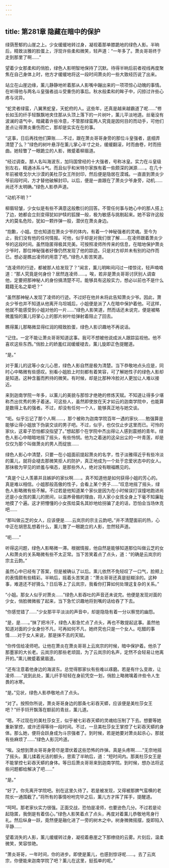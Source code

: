 ```yaml
---
---
---
```

title: 第281章 隐藏在暗中的保护
---



绿荫葱郁的山崖之上。少女缓缓地转过身，凝视着那单膝跪地的绿色人影。半晌后，精致淡雅的脸蛋上，浮现许些柔和微笑，轻声道：“一年多了。萧炎哥哥终于走到那里了啊……”

望着少女那柔和的俏脸，绿色人影明智地保持了沉默。待得半晌后前者视线再度聚焦在自己身体上时，他方才缓缓地将这一段时间萧炎的一些大致经历说了出来。

站立在山崖边缘，薰儿静静地听着那从人影嘴中蹦出来的一项项惊心动魄的事情。在听得他与两名斗皇强者战斗受重伤的事后。秋水般柔和的眸子中，闪掠过许些心疼与诧异。

“蛇灵者绿蛮，八翼黑蛇皇，天蛇府的人。这些年，还真是越来越霸道了呢……”修长如玉的纤手轻飘飘地夹住那从头顶上落下的一片树叶，薰儿平淡地道。丝毫没有波澜的语气中，暗藏着许些冷意，不管那绿蛮两人究竟是因何目的而动手，可他们差点让得萧炎重伤而亡，那却是实实在在的事。

“这事，日后再找他们算账……不过，跟在萧炎哥哥身旁的那位斗皇强者，底细弄清楚了么？”绿色的树叶悬浮在薰儿掌心半寸之处，缓缓翻滚，时而曲卷，时而扭曲。她轻瞥了一眼跪立的人影，微蹙着柳眉道。

“经过调查。那人名叫海波东，加玛国曾经的十大强者，号称冰皇。实力在斗皇级别左右，精通冰系斗气。而且似乎和米特尔家族有着一些颇深的渊源……。在几十年前被塔戈尔大沙漠的美杜莎女王所封印，然后便是隐居在漠城。一直直到萧炎少爷前段时间，方才替他破解封印。以后，便是一直跟在了萧炎少爷身旁，动机……尚还不太明确。”绿色人影恭声道。

“动机不明？”

柳眉轻皱，少女似是有些不满意这般敷衍的回答。不管任何事与她心中的那人搭上了边，她都会立刻变得犹如护犊的狐狸一般，极为敏感与挑剔起来。她不容许这般大的莫名危险，犹如一颗炸弹一般，潜伏在萧炎身边。

“抱歉，小姐。您也知道在萧炎少爷的体内，有着一个神秘强者的灵魂。至今为止，我们没有他的任何情报。可他，似乎却是对我们很了解……在凌师跟着萧炎少爷的这段时间。虽然隐匿得极其完美。可按照凌师所传来的信息，在暗地保护萧炎少爷时，那位神秘强者好像仍然发现了他的踪迹。只是对方却并未有别的动作而已。想必是瞧出凌师的用意了吧。”绿色人影苦笑道。

“连凌师的行迹，都被那人给发现了？”闻言，薰儿明眸间闪过一缕惊诧，轻声喃喃道：“那人究竟是何身份？居然连凌师……。唉，若非是萧炎哥哥讨厌别人调查他，定要把那神秘人的身份搞清楚不可。能够具有这般实力，想必以前也不是什么籍籍无名之辈吧？”

“虽然那神秘人发现了凌师的行迹。不过好在他并未将此告知萧炎少爷。因此，萧炎少爷也并不知道从他离开乌坦城后，小姐便是派了人在暗中保护着他。可这样，他就不能感受到小姐对他的一片……”绿色人影笑道，然而话还未说完，便是被略微羞恼的薰儿将掌心上的那片树叶给弹射着阻止了回去。

瞧得薰儿那略微显得红润的精致脸蛋，绿色人影识趣地不再说话。

“记住。一定不能让萧炎哥哥知道这事。我可不想被他说成派人跟踪监视他。他不喜欢这些东西。”俏脸上的娇羞红润缓缓褪去，薰儿旋即正色提醒道。

“是。”

对于薰儿的这等小女儿心思，绿色人影自然是极为清楚。当下恭敬地点头应是，同时心中略微有些感叹。别看小姐脸上时刻都有着笑容，可了解她性子的绿色人影却是知道。这种含蓄而矜持的微笑。有时候，却是比那种冷脸对人更加让人难以接近。

来到迦南学院一年多，以薰儿的美貌与那惊才绝艳的修炼天赋。不知道让得多少堪称杰出优秀的男子着迷。可这些人，虽然即使放在天才如云的迦南学院中，也能算是数得上名的强者。不过，却没有任何一个人，能够真正地与她交谈。

“呃。似乎忘记了那个人啊……，那个被称为迦南学院百年一遇的家伙……勉强算是能够让得小姐放下伪装交谈的男子吧。不过，似乎，也仅仅止步这里而已。可怜的家伙，这辈子恐怕都没指望了。”想起那个在学院中杰出得让人感到震撼的青年。绿色人影心中暗暗地摇了摇头，有些怜悯。他为之着迷的这朵出尘的一叶青莲，却是仅仅为那个叫做萧炎的男人而绽放……

绿色人影心中清楚，只要一在小姐面前提起萧炎的名字，性子淡雅得近乎有些冷淡的薰儿，就将会褪去那微笑拒人的防护，真正地成为一个处于恋爱状态中的女人。那抹极为罕见的娇羞与嗔态，是那些外人，绝对没有眼福瞧见的。

“真是个让人羡慕并且嫉妒的家伙啊……。真不知道他是如何获得小姐的芳心的。真是难以相信。小姐那般高傲的性子，会看上某个男子……”叹息地摇了摇头，绿色人影略微有些不解。不过若是他知道某个家伙是因为在小时候误打误撞地跑进尚还是小女孩的薰儿的房间，以温养骨骼的理由，将人家小女孩全身上下毫不知廉耻地摸了个遍。这才把懵懂的小女孩给莫名其妙地给拐骗了走的话，恐怕会当场休克吧……

“那叫做云芝的女人，应该便是……云岚宗的宗主云韵吧。”并不清楚面前的热，心中正在胡思乱想着什么，薰儿瞥了一眼跪立的人影，忽然轻声道。

“呃……”

听得这问题，绿色人影略微一滞。根据情报，他自然是能够知道那位叫做云芝的女人和萧炎的关系略微有些不太正常。当下苦笑着点了点头，道：“的确是云岚宗的宗主云韵。”

虽然心中已经有了答案，但是被确认了以后。熏儿依然不免轻叹了一口气，脸颊上的表情颇有些精彩。半晌后，摇着头苦笑道：“萧炎哥哥还真是挺糊涂的。这种事，难道还不好猜么？日后等上了云岚宗，我看你打算如何处理这复杂的关系。”

“小姐。那女人似乎对萧炎……”绿色人影吞吐的声音还未说完。他便是发现对面的少女，俏脸微微板了起来，当下急忙识趣地将到嘴的话给吞了下去。

“你感觉错了……”少女那平平淡淡的声音中，却是隐隐有着一分以察觉的幽怨。

“是，是……。”抹了把冷汗，绿色人影急忙点了点头，再也不敢提起这事。虽然他知道对面的少女身份不凡，可再如何不凡，她终究也只是一个女人。吃醋的事情……对于女人来说，那是抹不去的天赋。

“你传信给凌师吧。让他在萧炎在萧炎哥哥上云岚宗的时候，暗中保护着。他杀了那墨家的大长老。云岚宗的那些老顽固，为了云岚宗的名声，定然不会轻易让他离开的。”熏儿微蹙着黛眉道。

“还有注意着他身边的海波东。总觉得那家伙有些难以琢磨。若是有什么变故，让凌师……”说到此处，薰儿纤手轻轻在身前凭空一划，俏脸上略微噙着许些令人生畏的冰寒。

“是。”见状，绿色人影恭敬地点了点头。

“对了。按照你所说，萧炎哥哥身边的那条七彩吞天蟒，应该便是美杜莎女王吧？”纤手锊开飘落在额前的青丝，薰儿道。

“嗯。不过现在的美杜莎女王，似乎被七彩吞天蟒的灵魂给压制了下去。想要等她重新掌控，或许还得等待一段时间。不过，一旦美杜莎女王掌控了七彩吞天蟒的身体。那么她，便将会跃身成为斗宗强者了。到时候，若是她要对萧炎起杀心，那就有些麻烦了……”绿色人影沉吟道。

“唉。没想到萧炎哥哥身旁尽是潜伏着这些恐怖的炸弹。真是头疼啊……”无奈地摇了摇头。薰儿揉着光洁的额头，思索了半晌后，道：“短时间内。那美杜莎女王是不能掌控七彩吞天蟒的身体。等日后萧炎哥哥来到迦南学院。到时候，想办法将这些问题都给解决了吧……”

“是。”

“好了。你先离开学院吧。别在这里久待了。若是被发现，又得被那脾气蛮横的老院长一通围截了。”将所有的事情吩咐完毕之后，薰儿方才挥了挥手，提醒道。

“呵呵。那老家伙实力很强。正面交战，恐怕是凌师，也要逊色几分。不过若是论起隐匿，我倒是有着信心。”绿色人影笑着点了点头，再度对着薰儿恭敬地弯身行礼。然后纵身一跃，竟然便是融化进了一旁的树木之中。树身微微摇摆，旋即陷入平静……

望着消失的人影，薰儿缓缓转过身，凝视着悬崖之下那缭绕的云雾。片刻后，温柔微笑，笑容惊艳。

“萧炎哥哥，一年时间，你的进步。即使是薰儿，也感到惊讶呢……。去了云岚宗，你便能来迦南学院了吧？薰儿在这里，挺孤单的呢。”